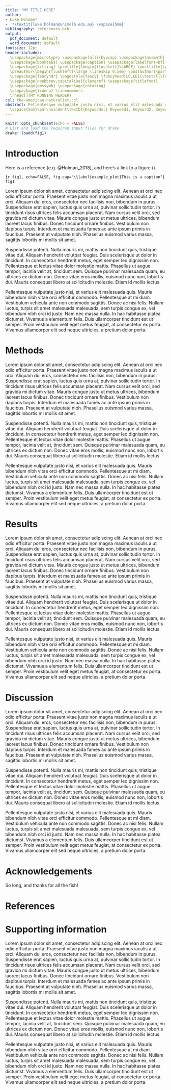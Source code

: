 ```yaml
---
title: "MY TITLE HERE"
author:
- Luke Holman*
- '*\textit{luke.holman@unimelb.edu.au} \vspace{5mm}'
bibliography: references.bib
output:
  pdf_document: default
  word_document: default
fontsize: 12pt
header-includes: 
  \usepackage{microtype} \usepackage[all]{hypcap} \usepackage{amsmath}
  \usepackage{booktabs} \usepackage{caption} \usepackage[labelfont=bf]{caption} 
  \usepackage{titling} \pretitle{\begin{flushleft}\LARGE} \posttitle{\par\end{flushleft}\vskip 0.5em} 
  \preauthor{\begin{flushleft}\large \lineskip 0.5em} \postauthor{\par\end{flushleft}} \predate{\begin{flushleft}\large} \postdate{\par\end{flushleft}} 
  \usepackage{fancyhdr} \pagestyle{fancy} \fancyhead[LO,LE]{\textsl{\leftmark}}
  \usepackage[noabbrev,capitalise]{cleveref} \usepackage{titlefoot} 
  \usepackage{amssymb} \usepackage{rotating} 
  \usepackage{lineno} \linenumbers
  \rhead[]{MY RUNNING HEADER} 
csl: the-american-naturalist.csl
abstract: Pellentesque vulputate justo nisi, et varius elit malesuada quis. Mauris bibendum nibh vitae orci efficitur commodo. Pellentesque at mi diam. Vestibulum vehicula ante non commodo sagittis. Donec ac nisi felis. Nullam luctus, turpis sit amet malesuada malesuada, sem turpis congue ex, vel bibendum nibh orci id justo. Nam nec massa nulla. In hac habitasse platea dictumst. Vivamus a elementum felis. Duis ullamcorper tincidunt est ut semper. Proin vestibulum velit eget metus feugiat, at consectetur ex porta. Vivamus ullamcorper elit sed neque ultricies, a pretium dolor porta.
  \vspace{5mm}\par\noindent\textbf{Keywords:} Keyword1, Keyword2, Keyword3, Keyword4, Keyword5.
---
```

\maketitle\unmarkedfntext{*School of BioSciences, The University of Melbourne, Victoria, Australia.}

```r
knitr::opts_chunk$set(echo = FALSE)
# List and load the required input files for drake
drake::loadd(fig1)
```

\newpage
# Introduction
Here is a reference [e.g. @Holman_2018], and here's a link to a figure (\autoref{example_plot}).

```{r fig1, echo=FALSE, fig.cap="\\label{example_plot}This is a caption"}
fig1
```

Lorem ipsum dolor sit amet, consectetur adipiscing elit. Aenean at orci nec odio efficitur porta. Praesent vitae justo non magna maximus iaculis a ut orci. Aliquam dui eros, consectetur nec facilisis non, bibendum in purus. Suspendisse erat sapien, luctus quis urna at, pulvinar sollicitudin tortor. In tincidunt risus ultrices felis accumsan placerat. Nam cursus velit orci, sed gravida mi dictum vitae. Mauris congue justo ut metus ultrices, bibendum laoreet lacus finibus. Donec tincidunt ornare finibus. Vestibulum non dapibus turpis. Interdum et malesuada fames ac ante ipsum primis in faucibus. Praesent at vulputate nibh. Phasellus euismod varius massa, sagittis lobortis mi mollis sit amet.

Suspendisse potenti. Nulla mauris mi, mattis non tincidunt quis, tristique vitae dui. Aliquam hendrerit volutpat feugiat. Duis scelerisque ut dolor in tincidunt. In consectetur hendrerit metus, eget semper leo dignissim non. Pellentesque et lectus vitae dolor molestie mattis. Phasellus ut augue tempor, lacinia velit at, tincidunt sem. Quisque pulvinar malesuada quam, eu ultrices ex dictum non. Donec vitae eros mollis, euismod nunc non, lobortis dui. Mauris consequat libero at sollicitudin molestie. Etiam id mollis lectus.

Pellentesque vulputate justo nisi, et varius elit malesuada quis. Mauris bibendum nibh vitae orci efficitur commodo. Pellentesque at mi diam. Vestibulum vehicula ante non commodo sagittis. Donec ac nisi felis. Nullam luctus, turpis sit amet malesuada malesuada, sem turpis congue ex, vel bibendum nibh orci id justo. Nam nec massa nulla. In hac habitasse platea dictumst. Vivamus a elementum felis. Duis ullamcorper tincidunt est ut semper. Proin vestibulum velit eget metus feugiat, at consectetur ex porta. Vivamus ullamcorper elit sed neque ultricies, a pretium dolor porta.


# Methods
Lorem ipsum dolor sit amet, consectetur adipiscing elit. Aenean at orci nec odio efficitur porta. Praesent vitae justo non magna maximus iaculis a ut orci. Aliquam dui eros, consectetur nec facilisis non, bibendum in purus. Suspendisse erat sapien, luctus quis urna at, pulvinar sollicitudin tortor. In tincidunt risus ultrices felis accumsan placerat. Nam cursus velit orci, sed gravida mi dictum vitae. Mauris congue justo ut metus ultrices, bibendum laoreet lacus finibus. Donec tincidunt ornare finibus. Vestibulum non dapibus turpis. Interdum et malesuada fames ac ante ipsum primis in faucibus. Praesent at vulputate nibh. Phasellus euismod varius massa, sagittis lobortis mi mollis sit amet.

Suspendisse potenti. Nulla mauris mi, mattis non tincidunt quis, tristique vitae dui. Aliquam hendrerit volutpat feugiat. Duis scelerisque ut dolor in tincidunt. In consectetur hendrerit metus, eget semper leo dignissim non. Pellentesque et lectus vitae dolor molestie mattis. Phasellus ut augue tempor, lacinia velit at, tincidunt sem. Quisque pulvinar malesuada quam, eu ultrices ex dictum non. Donec vitae eros mollis, euismod nunc non, lobortis dui. Mauris consequat libero at sollicitudin molestie. Etiam id mollis lectus.

Pellentesque vulputate justo nisi, et varius elit malesuada quis. Mauris bibendum nibh vitae orci efficitur commodo. Pellentesque at mi diam. Vestibulum vehicula ante non commodo sagittis. Donec ac nisi felis. Nullam luctus, turpis sit amet malesuada malesuada, sem turpis congue ex, vel bibendum nibh orci id justo. Nam nec massa nulla. In hac habitasse platea dictumst. Vivamus a elementum felis. Duis ullamcorper tincidunt est ut semper. Proin vestibulum velit eget metus feugiat, at consectetur ex porta. Vivamus ullamcorper elit sed neque ultricies, a pretium dolor porta.

# Results
Lorem ipsum dolor sit amet, consectetur adipiscing elit. Aenean at orci nec odio efficitur porta. Praesent vitae justo non magna maximus iaculis a ut orci. Aliquam dui eros, consectetur nec facilisis non, bibendum in purus. Suspendisse erat sapien, luctus quis urna at, pulvinar sollicitudin tortor. In tincidunt risus ultrices felis accumsan placerat. Nam cursus velit orci, sed gravida mi dictum vitae. Mauris congue justo ut metus ultrices, bibendum laoreet lacus finibus. Donec tincidunt ornare finibus. Vestibulum non dapibus turpis. Interdum et malesuada fames ac ante ipsum primis in faucibus. Praesent at vulputate nibh. Phasellus euismod varius massa, sagittis lobortis mi mollis sit amet.

Suspendisse potenti. Nulla mauris mi, mattis non tincidunt quis, tristique vitae dui. Aliquam hendrerit volutpat feugiat. Duis scelerisque ut dolor in tincidunt. In consectetur hendrerit metus, eget semper leo dignissim non. Pellentesque et lectus vitae dolor molestie mattis. Phasellus ut augue tempor, lacinia velit at, tincidunt sem. Quisque pulvinar malesuada quam, eu ultrices ex dictum non. Donec vitae eros mollis, euismod nunc non, lobortis dui. Mauris consequat libero at sollicitudin molestie. Etiam id mollis lectus.

Pellentesque vulputate justo nisi, et varius elit malesuada quis. Mauris bibendum nibh vitae orci efficitur commodo. Pellentesque at mi diam. Vestibulum vehicula ante non commodo sagittis. Donec ac nisi felis. Nullam luctus, turpis sit amet malesuada malesuada, sem turpis congue ex, vel bibendum nibh orci id justo. Nam nec massa nulla. In hac habitasse platea dictumst. Vivamus a elementum felis. Duis ullamcorper tincidunt est ut semper. Proin vestibulum velit eget metus feugiat, at consectetur ex porta. Vivamus ullamcorper elit sed neque ultricies, a pretium dolor porta.

# Discussion
Lorem ipsum dolor sit amet, consectetur adipiscing elit. Aenean at orci nec odio efficitur porta. Praesent vitae justo non magna maximus iaculis a ut orci. Aliquam dui eros, consectetur nec facilisis non, bibendum in purus. Suspendisse erat sapien, luctus quis urna at, pulvinar sollicitudin tortor. In tincidunt risus ultrices felis accumsan placerat. Nam cursus velit orci, sed gravida mi dictum vitae. Mauris congue justo ut metus ultrices, bibendum laoreet lacus finibus. Donec tincidunt ornare finibus. Vestibulum non dapibus turpis. Interdum et malesuada fames ac ante ipsum primis in faucibus. Praesent at vulputate nibh. Phasellus euismod varius massa, sagittis lobortis mi mollis sit amet.

Suspendisse potenti. Nulla mauris mi, mattis non tincidunt quis, tristique vitae dui. Aliquam hendrerit volutpat feugiat. Duis scelerisque ut dolor in tincidunt. In consectetur hendrerit metus, eget semper leo dignissim non. Pellentesque et lectus vitae dolor molestie mattis. Phasellus ut augue tempor, lacinia velit at, tincidunt sem. Quisque pulvinar malesuada quam, eu ultrices ex dictum non. Donec vitae eros mollis, euismod nunc non, lobortis dui. Mauris consequat libero at sollicitudin molestie. Etiam id mollis lectus.

Pellentesque vulputate justo nisi, et varius elit malesuada quis. Mauris bibendum nibh vitae orci efficitur commodo. Pellentesque at mi diam. Vestibulum vehicula ante non commodo sagittis. Donec ac nisi felis. Nullam luctus, turpis sit amet malesuada malesuada, sem turpis congue ex, vel bibendum nibh orci id justo. Nam nec massa nulla. In hac habitasse platea dictumst. Vivamus a elementum felis. Duis ullamcorper tincidunt est ut semper. Proin vestibulum velit eget metus feugiat, at consectetur ex porta. Vivamus ullamcorper elit sed neque ultricies, a pretium dolor porta.

# Acknowledgements
So long, and thanks for all the fish!

# References
<div id="refs"></div>

\newpage
# Supporting information

Lorem ipsum dolor sit amet, consectetur adipiscing elit. Aenean at orci nec odio efficitur porta. Praesent vitae justo non magna maximus iaculis a ut orci. Aliquam dui eros, consectetur nec facilisis non, bibendum in purus. Suspendisse erat sapien, luctus quis urna at, pulvinar sollicitudin tortor. In tincidunt risus ultrices felis accumsan placerat. Nam cursus velit orci, sed gravida mi dictum vitae. Mauris congue justo ut metus ultrices, bibendum laoreet lacus finibus. Donec tincidunt ornare finibus. Vestibulum non dapibus turpis. Interdum et malesuada fames ac ante ipsum primis in faucibus. Praesent at vulputate nibh. Phasellus euismod varius massa, sagittis lobortis mi mollis sit amet.

Suspendisse potenti. Nulla mauris mi, mattis non tincidunt quis, tristique vitae dui. Aliquam hendrerit volutpat feugiat. Duis scelerisque ut dolor in tincidunt. In consectetur hendrerit metus, eget semper leo dignissim non. Pellentesque et lectus vitae dolor molestie mattis. Phasellus ut augue tempor, lacinia velit at, tincidunt sem. Quisque pulvinar malesuada quam, eu ultrices ex dictum non. Donec vitae eros mollis, euismod nunc non, lobortis dui. Mauris consequat libero at sollicitudin molestie. Etiam id mollis lectus.

Pellentesque vulputate justo nisi, et varius elit malesuada quis. Mauris bibendum nibh vitae orci efficitur commodo. Pellentesque at mi diam. Vestibulum vehicula ante non commodo sagittis. Donec ac nisi felis. Nullam luctus, turpis sit amet malesuada malesuada, sem turpis congue ex, vel bibendum nibh orci id justo. Nam nec massa nulla. In hac habitasse platea dictumst. Vivamus a elementum felis. Duis ullamcorper tincidunt est ut semper. Proin vestibulum velit eget metus feugiat, at consectetur ex porta. Vivamus ullamcorper elit sed neque ultricies, a pretium dolor porta.

